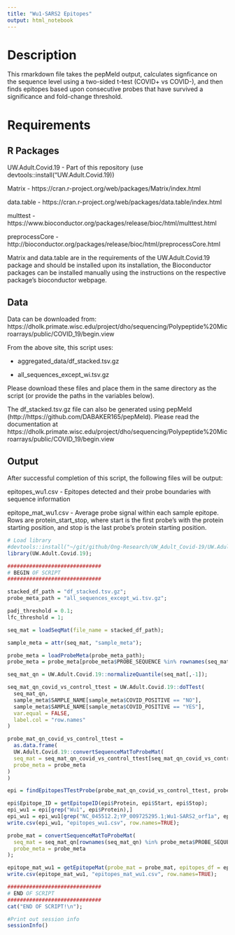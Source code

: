 ```yaml
---
title: "Wu1-SARS2 Epitopes"
output: html_notebook
---
```


# Description

This rmarkdown file takes the pepMeld output, calculates signficance on the sequence level using
a two-sided t-test (COVID+ vs COVID-), and then finds epitopes based upon consecutive probes that have survived a significance and fold-change threshold.

# Requirements

## R Packages
UW.Adult.Covid.19 - Part of this repository (use devtools::install("UW.Adult.Covid.19))

Matrix - https://cran.r-project.org/web/packages/Matrix/index.html

data.table - https://cran.r-project.org/web/packages/data.table/index.html

multtest - https://www.bioconductor.org/packages/release/bioc/html/multtest.html

preprocessCore - http://bioconductor.org/packages/release/bioc/html/preprocessCore.html

Matrix and data.table are in the requirements of the UW.Adult.Covid.19 package and should be installed upon its installation, the Bioconductor packages can be installed manually using the instructions on the respective package's bioconductor webpage.

## Data

Data can be downloaded from: https://dholk.primate.wisc.edu/project/dho/sequencing/Polypeptide%20Microarrays/public/COVID_19/begin.view

From the above site, this script uses:

- aggregated_data/df_stacked.tsv.gz

- all_sequences_except_wi.tsv.gz

Please download these files and place them in the same directory as the script (or provide the paths in the variables below).

The df_stacked.tsv.gz file can also be generated using pepMeld (http://https://github.com/DABAKER165/pepMeld).  Please read the documentation at https://dholk.primate.wisc.edu/project/dho/sequencing/Polypeptide%20Microarrays/public/COVID_19/begin.view


## Output

After successful completion of this script, the following files will be output:

epitopes_wu1.csv - Epitopes detected and their probe boundaries with sequence information

epitope_mat_wu1.csv - Average probe signal within each sample epitope.  Rows are protein_start_stop, where start is the first probe's with the protein starting position, and stop is the last probe's protein starting position.


```r

# Load library
#devtools::install("~/git/github/Ong-Research/UW_Adult_Covid-19/UW.Adult.Covid.19")
library(UW.Adult.Covid.19);

```

``` r
##############################
# BEGIN OF SCRIPT
##############################
```
```r
stacked_df_path = "df_stacked.tsv.gz";
probe_meta_path = "all_sequences_except_wi.tsv.gz";

padj_threshold = 0.1;
lfc_threshold = 1;
```
```r
seq_mat = loadSeqMat(file_name = stacked_df_path);
```
```r
sample_meta = attr(seq_mat, "sample_meta");
```
```r
probe_meta = loadProbeMeta(probe_meta_path);
probe_meta = probe_meta[probe_meta$PROBE_SEQUENCE %in% rownames(seq_mat),];
```
```r
seq_mat_qn = UW.Adult.Covid.19::normalizeQuantile(seq_mat[,-1]);
```
```r
seq_mat_qn_covid_vs_control_ttest = UW.Adult.Covid.19::doTTest(
  seq_mat_qn,
  sample_meta$SAMPLE_NAME[sample_meta$COVID_POSITIVE == "NO"],
  sample_meta$SAMPLE_NAME[sample_meta$COVID_POSITIVE == "YES"],
  var.equal = FALSE,
  label.col = "row.names"
)
```
```r

probe_mat_qn_covid_vs_control_ttest = 
  as.data.frame(
  UW.Adult.Covid.19::convertSequenceMatToProbeMat(
  seq_mat = seq_mat_qn_covid_vs_control_ttest[seq_mat_qn_covid_vs_control_ttest$ID %in% probe_meta$PROBE_SEQUENCE,-1],
  probe_meta = probe_meta
)
)

```
```r
epi = findEpitopesTTestProbe(probe_mat_qn_covid_vs_control_ttest, probe_meta, lfc.threshold = lfc_threshold, pvalue.threshold = padj_threshold);
```

```r
epi$Epitope_ID = getEpitopeID(epi$Protein, epi$Start, epi$Stop);
epi_wu1 = epi[grep("Wu1", epi$Protein),]
epi_wu1 = epi_wu1[grep("NC_045512.2;YP_009725295.1;Wu1-SARS2_orf1a", epi_wu1$Protein, invert=TRUE),];
write.csv(epi_wu1, "epitopes_wu1.csv", row.names=TRUE);
```

```r
probe_mat = convertSequenceMatToProbeMat(
  seq_mat = seq_mat_qn[rownames(seq_mat_qn) %in% probe_meta$PROBE_SEQUENCE,],
  probe_meta = probe_meta
);

```
```r
epitope_mat_wu1 = getEpitopeMat(probe_mat = probe_mat, epitopes_df = epi_wu1);
write.csv(epitope_mat_wu1, "epitopes_mat_wu1.csv", row.names=TRUE);

```

```r
##############################
# END OF SCRIPT
##############################
cat("END OF SCRIPT!\n");
```

```r
#Print out session info
sessionInfo()
```

